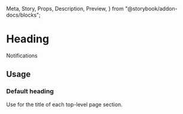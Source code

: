   Meta,
  Story,
  Props,
  Description,
  Preview,
} from "@storybook/addon-docs/blocks";

<Meta title="Components | Titles and text / Heading" component={Heading} />

# Heading

<Description of={Heading} />

<Preview withToolbar>
  <Story name="Example">
    <Heading>Notifications</Heading>
  </Story>
</Preview>

<Props of={Heading} />

## Usage

### Default heading

Use for the title of each top-level page section.
